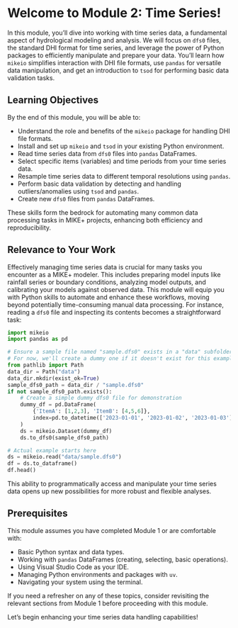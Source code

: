 # Welcome to Module 2: Time Series! {.unnumbered}

In this module, you'll dive into working with time series data, a fundamental aspect of hydrological modeling and analysis. We will focus on `dfs0` files, the standard DHI format for time series, and leverage the power of Python packages to efficiently manipulate and prepare your data. You'll learn how `mikeio` simplifies interaction with DHI file formats, use `pandas` for versatile data manipulation, and get an introduction to `tsod` for performing basic data validation tasks.

## Learning Objectives

By the end of this module, you will be able to:

*   Understand the role and benefits of the `mikeio` package for handling DHI file formats.
*   Install and set up `mikeio` and `tsod` in your existing Python environment.
*   Read time series data from `dfs0` files into `pandas` DataFrames.
*   Select specific items (variables) and time periods from your time series data.
*   Resample time series data to different temporal resolutions using `pandas`.
*   Perform basic data validation by detecting and handling outliers/anomalies using `tsod` and `pandas`.
*   Create new `dfs0` files from `pandas` DataFrames.

::: {.callout-note}
These skills form the bedrock for automating many common data processing tasks in MIKE+ projects, enhancing both efficiency and reproducibility.
:::

## Relevance to Your Work

Effectively managing time series data is crucial for many tasks you encounter as a MIKE+ modeler. This includes preparing model inputs like rainfall series or boundary conditions, analyzing model outputs, and calibrating your models against observed data. This module will equip you with Python skills to automate and enhance these workflows, moving beyond potentially time-consuming manual data processing. For instance, reading a `dfs0` file and inspecting its contents becomes a straightforward task:

```python
import mikeio
import pandas as pd

# Ensure a sample file named "sample.dfs0" exists in a "data" subfolder
# For now, we'll create a dummy one if it doesn't exist for this example to run
from pathlib import Path
data_dir = Path("data")
data_dir.mkdir(exist_ok=True)
sample_dfs0_path = data_dir / "sample.dfs0"
if not sample_dfs0_path.exists():
    # Create a simple dummy dfs0 file for demonstration
    dummy_df = pd.DataFrame(
        {'ItemA': [1,2,3], 'ItemB': [4,5,6]},
        index=pd.to_datetime(['2023-01-01', '2023-01-02', '2023-01-03'])
    )
    ds = mikeio.Dataset(dummy_df)
    ds.to_dfs0(sample_dfs0_path)

# Actual example starts here
ds = mikeio.read("data/sample.dfs0")
df = ds.to_dataframe()
df.head()
```

This ability to programmatically access and manipulate your time series data opens up new possibilities for more robust and flexible analyses.

## Prerequisites

This module assumes you have completed Module 1 or are comfortable with:

*   Basic Python syntax and data types.
*   Working with `pandas` DataFrames (creating, selecting, basic operations).
*   Using Visual Studio Code as your IDE.
*   Managing Python environments and packages with `uv`.
*   Navigating your system using the terminal.

::: {.callout-tip}
If you need a refresher on any of these topics, consider revisiting the relevant sections from Module 1 before proceeding with this module.
:::

Let's begin enhancing your time series data handling capabilities!